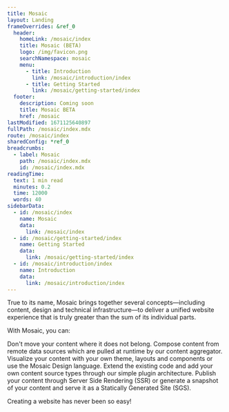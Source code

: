 ```yaml
---
title: Mosaic
layout: Landing
frameOverrides: &ref_0
  header:
    homeLink: /mosaic/index
    title: Mosaic (BETA)
    logo: /img/favicon.png
    searchNamespace: mosaic
    menu:
      - title: Introduction
        link: /mosaic/introduction/index
      - title: Getting Started
        link: /mosaic/getting-started/index
  footer:
    description: Coming soon
    title: Mosaic BETA
    href: /mosaic
lastModified: 1671125640897
fullPath: /mosaic/index.mdx
route: /mosaic/index
sharedConfig: *ref_0
breadcrumbs:
  - label: Mosaic
    path: /mosaic/index.mdx
    id: /mosaic/index.mdx
readingTime:
  text: 1 min read
  minutes: 0.2
  time: 12000
  words: 40
sidebarData:
  - id: /mosaic/index
    name: Mosaic
    data:
      link: /mosaic/index
  - id: /mosaic/getting-started/index
    name: Getting Started
    data:
      link: /mosaic/getting-started/index
  - id: /mosaic/introduction/index
    name: Introduction
    data:
      link: /mosaic/introduction/index
---
```


<Hero
  description="Build powerful documentation sites using our NEW scalable solution, watch this space for more developments"
  eyebrow="Mosaic is currently in BETA"
  image="/img/hero.png"
  title="Mosaic"
  variant="fullWidth"
/>

True to its name, Mosaic brings together several concepts—including content, design and technical infrastructure—to deliver a unified website experience that is truly greater than the sum of its individual parts.

With Mosaic, you can:

<Cards>
  <Card step="01" title="Content Aggregator">
    Don't move your content where it does not belong. Compose content from remote data sources which
    are pulled at runtime by our content aggregator.
  </Card>
  <Card step="02" title="Fully Customisable">
    Visualize your content with your own theme, layouts and components or use the Mosaic Design
    language.
  </Card>
  <Card step="03" title="Easily Extended">
    Extend the existing code and add your own content source types through our simple plugin
    architecture.
  </Card>
  <Card step="04" title="Hybrid Deployment">
    Publish your content through Server Side Rendering (SSR) or generate a snapshot of your content
    and serve it as a Statically Generated Site (SGS).
  </Card>
</Cards>

Creating a website has never been so easy!
